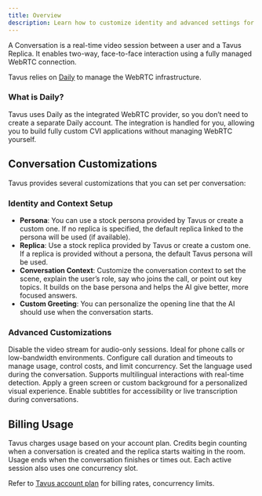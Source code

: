 ```yaml
---
title: Overview
description: Learn how to customize identity and advanced settings for a conversation to suit your needs.
---
```


A Conversation is a real-time video session between a user and a Tavus Replica. It enables two-way, face-to-face interaction using a fully managed WebRTC connection.

Tavus relies on [Daily](https://www.daily.co/) to manage the WebRTC infrastructure.
<Note>
### What is Daily?
Tavus uses Daily as the integrated WebRTC provider, so you don’t need to create a separate Daily account. The integration is handled for you, allowing you to build fully custom CVI applications without managing WebRTC yourself.
</Note>

## Conversation Customizations
Tavus provides several customizations that you can set per conversation:
### Identity and Context Setup
- **Persona**: You can use a stock persona provided by Tavus or create a custom one. If no replica is specified, the default replica linked to the persona will be used (if available).
- **Replica**: Use a stock replica provided by Tavus or create a custom one. If a replica is provided without a persona, the default Tavus persona will be used.
- **Conversation Context**: Customize the conversation context to set the scene, explain the user’s role, say who joins the call, or point out key topics. It builds on the base persona and helps the AI give better, more focused answers.
- **Custom Greeting**: You can personalize the opening line that the AI should use when the conversation starts.
### Advanced Customizations
<CardGroup cols={3}>

  <Card title="Audio-Only Conversation" icon="headphones" href="/sections/conversational-video-interface/conversation/customizations/audio-only">
    Disable the video stream for audio-only sessions. Ideal for phone calls or low-bandwidth environments.
  </Card>

  <Card title="Call Time" icon="timer" href="/sections/conversational-video-interface/conversation/customizations/call-settings">
    Configure call duration and timeouts to manage usage, control costs, and limit concurrency.
  </Card>

  <Card title="Language" icon="globe" href="/sections/conversational-video-interface/language-support#supported-language">
    Set the language used during the conversation. Supports multilingual interactions with real-time detection.
  </Card>

  <Card title="Background Customization" icon="image" href="/sections/conversational-video-interface/conversation/customizations/background-customizations">
    Apply a green screen or custom background for a personalized visual experience.
  </Card>

  <Card title="Closed Captions" icon="closed-captioning" href="/sections/conversational-video-interface/conversation/customizations/closed-captions">
    Enable subtitles for accessibility or live transcription during conversations.
  </Card>

</CardGroup>

## Billing Usage
Tavus charges usage based on your account plan. Credits begin counting when a conversation is created and the replica starts waiting in the room. Usage ends when the conversation finishes or times out. Each active session also uses one concurrency slot.

<Note>
Refer to <a href="https://www.tavus.io/pricing" target="_blank">Tavus account plan</a> for billing rates, concurrency limits.
</Note>